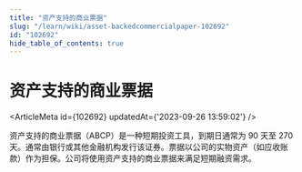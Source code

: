 ```yaml
---
title: "资产支持的商业票据"
slug: "/learn/wiki/asset-backedcommercialpaper-102692"
id: "102692"
hide_table_of_contents: true
---
```



# 资产支持的商业票据

<ArticleMeta id={102692} updatedAt={'2023-09-26 13:59:02'} />
<div className='border-solid border-b border-t-0 my-4 border-[var(--ifm-color-gray-300)]' />

资产支持的商业票据（ABCP）是一种短期投资工具，到期日通常为 90 天至 270 天。通常由银行或其他金融机构发行该证券。票据以公司的实物资产（如应收账款）作为担保。公司将使用资产支持的商业票据来满足短期融资需求。
